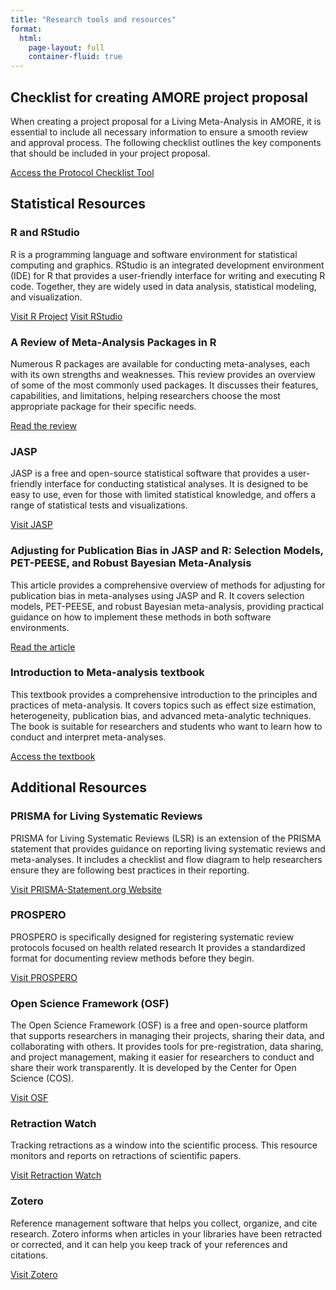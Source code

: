 ```yaml
---
title: "Research tools and resources" 
format:
  html:
    page-layout: full 
    container-fluid: true
---
```


::: {.title-space}
::: 

## Checklist for creating AMORE project proposal {#resourcepage} 

::: {.standalone-resources-page}
::: {.resource-list}
::: {.resource-item}
When creating a project proposal for a Living Meta-Analysis in AMORE, it is essential to include all necessary information to ensure a smooth review and approval process. The following checklist outlines the key components that should be included in your project proposal. 

[Access the Protocol Checklist Tool](Protocol_checklist.html){.resource-link}
:::
::: 

## Statistical Resources {#resourcepage}
::: {.resource-list}
::: {.resource-item}
### R and RStudio {#r-rstudio}
R is a programming language and software environment for statistical computing and graphics. RStudio is an integrated development environment (IDE) for R that provides a user-friendly interface for writing and executing R code. Together, they are widely used in data analysis, statistical modeling, and visualization.

[Visit R Project](https://www.r-project.org/){.resource-link target="_blank"}
[Visit RStudio](https://posit.co/download/rstudio-desktop/){.resource-link target="_blank"}
:::

### A Review of Meta-Analysis Packages in R {#r-meta-analysis-packages}
Numerous R packages are available for conducting meta-analyses, each with its own strengths and weaknesses. This review provides an overview of some of the most commonly used packages. It discusses their features, capabilities, and limitations, helping researchers choose the most appropriate package for their specific needs.

[Read the review](https://journals.sagepub.com/doi/10.3102/1076998616674315?icid=int.sj-full-text.similar-articles.2){.resource-link target="_blank"}
::: 

::: {.resource-item}
### JASP {#jasp}
JASP is a free and open-source statistical software that provides a user-friendly interface for conducting statistical analyses. It is designed to be easy to use, even for those with limited statistical knowledge, and offers a range of statistical tests and visualizations. 

[Visit JASP](https://jasp-stats.org/){.resource-link target="_blank"}
:::

::: {.resource-item}
### Adjusting for Publication Bias in JASP and R: Selection Models, PET-PEESE, and Robust Bayesian Meta-Analysis
This article provides a comprehensive overview of methods for adjusting for publication bias in meta-analyses using JASP and R. It covers selection models, PET-PEESE, and robust Bayesian meta-analysis, providing practical guidance on how to implement these methods in both software environments.

[Read the article](https://journals.sagepub.com/doi/10.1177/25152459221109259){.resource-link target="_blank"}
::: 

::: {.resource-item}
### Introduction to Meta-analysis textbook {#introduction-meta-analysis}
This textbook provides a comprehensive introduction to the principles and practices of meta-analysis. It covers topics such as effect size estimation, heterogeneity, publication bias, and advanced meta-analytic techniques. The book is suitable for researchers and students who want to learn how to conduct and interpret meta-analyses. 

[Access the textbook](https://onlinelibrary.wiley.com/doi/epdf/10.1002/9780470743386){.resource-link target="_blank"}
::: 

## Additional Resources {#resourcepage}

::: {.resource-list}
::: {.resource-item}
### PRISMA for Living Systematic Reviews {#prisma}

PRISMA for Living Systematic Reviews (LSR) is an extension of the PRISMA statement that provides guidance on reporting living systematic reviews and meta-analyses. It includes a checklist and flow diagram to help researchers ensure they are following best practices in their reporting.

[Visit PRISMA-Statement.org Website](http://prisma-statement.org/lsr){.resource-link target="_blank"}
:::

::: {.resource-item}
### PROSPERO {#prospero}

PROSPERO is specifically designed for registering systematic review protocols focused on health related research It provides a standardized format for documenting review methods before they begin.

[Visit PROSPERO](https://www.crd.york.ac.uk/prospero/){.resource-link target="_blank"}
:::

::: {.resource-item}
### Open Science Framework (OSF) {#osf}

The Open Science Framework (OSF) is a free and open-source platform that supports researchers in managing their projects, sharing their data, and collaborating with others. It provides tools for pre-registration, data sharing, and project management, making it easier for researchers to conduct and share their work transparently. It is developed by the Center for Open Science (COS).

[Visit OSF](https://osf.io/){.resource-link target="_blank"}
:::

::: {.resource-item}
### Retraction Watch {#retraction-watch}

Tracking retractions as a window into the scientific process. This resource monitors and reports on retractions of scientific papers.

[Visit Retraction Watch](https://retractionwatch.com/){.resource-link target="_blank"}
:::

::: {.resource-item}
### Zotero {#zotero}

Reference management software that helps you collect, organize, and cite research. Zotero informs when articles in your libraries have been retracted or corrected, and it can help you keep track of your references and citations.

[Visit Zotero](https://www.zotero.org/){.resource-link target="_blank"}
:::
:::
::: 
